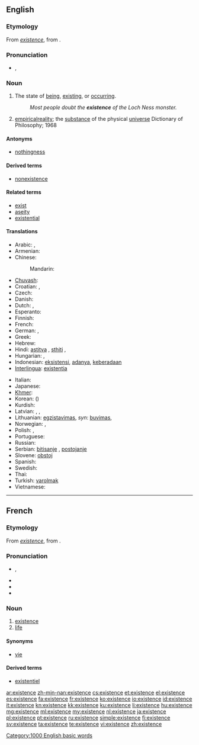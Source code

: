 {{wikipedia}}
==English==

===Etymology===
From {{etyl|fro|en}} ''[[#Old French|existence]]'', from {{etyl|LL|en}} {{term|existentia||existence|lang=la}}.

===Pronunciation===
* {{a|US}} {{IPA|/ɛɡ.ˈzɪ.stɛnts/|/ɪɡ.ˈzɪ.stɛnts/|lang=en}}, {{X-SAMPA|/Eg.'zI.stEnts/|/Ig.'zI.stEnts/|lang=en}}
*: {{audio|en-us-existence.ogg|Audio (US, California)}}

===Noun===
{{en-noun|s|-}}

# The state of [[being]], [[exist]]ing, or [[occur]]ring.
#: ''Most people doubt the '''existence''' of the Loch Ness monster.''
# [[empirical]][[ reality]]; the [[substance]] of the physical [[universe]] Dictionary of Philosophy; 1968

====Antonyms====
* [[nothingness]]

====Derived terms====
* [[nonexistence]]

====Related terms====
* [[exist]]
* [[aseity]]
* [[existential]]

====Translations====
{{trans-top|the state of being, existing, or occurring}}
* Arabic: {{t|ar|كيان|m}},  {{t|ar|دوم|m|tr=dawm}}
* Armenian: {{t-|hy|գոյություն|tr=goyut’yun}}
* Chinese:
*: Mandarin: {{t-|cmn|存在|tr=cúnzài|sc=Hani}}
* [[Chuvash]]: {{tø|cv|asd|tr=sasd|sc=Cyrl}}
* Croatian: {{t-|hr|egzistencija|f|alt=egzistèncija}}, {{t-|hr|postojanje|n|alt=póstojānje}}
* Czech: {{t+|cs|existence|f}}
* Danish: {{t|da|eksistens}}
* Dutch: {{t+|nl|bestaan|n}}, {{t+|nl|voorkomen|n}}
* Esperanto: {{t-|eo|ekzistado|xs=Esperanto}}
* Finnish: {{t-|fi|olemassaolo}}
* French: {{t+|fr|existence|f}}
* German: {{t+|de|Existenz|f}}, {{t+|de|Sein|n}}
* Greek: {{t+|el|ύπαρξη|tr=íparksi}}
* Hebrew: {{t|he|קיום|tr=kiyum}}
* Hindi: [[astitva]] {{n}}, [[sthiti]] {{n}},  {{t|hi|अस्तित्व|tr=astitva|xs=Hindi}}
* Hungarian: {{t+|hu|lét}}, {{t+|hu|létezés}}
* Indonesian: [[eksistensi]], [[ada|adanya]], [[ada|keberadaan]]
* [[Interlingua]]: [[existentia]]
{{trans-mid}}
* Italian: {{t+|it|esistenza|f}}
* Japanese: {{t+|ja|存在|tr=そんざい, sonzaí}}
* [[Khmer]]: {{t-|km|ភាពគង់មាន|tr=peap kong mean|sc=Khmr|xs=Khmer}}
* Korean: {{t+|ko|존재|tr=jonjae|sc=Hang}} ({{t+|ko|存在|sc=Hani}})
* Kurdish: {{ku-Arab|[[بوون]]}}
* Latvian: {{t|lv| eksistence|f|xs=Latvian}}, {{t|lv|pastāvēšana|f|xs=Latvian}}, {{t|lv|esamība|f|xs=Latvian}}
* Lithuanian: [[egzistavimas]], ''syn'': [[buvimas]], {{t|lt|egzistencija|f}}
* Norwegian: {{t|no|eksistens|m}},  {{t|no|tilværelse|m}}
* Polish: {{t+|pl|egzystencja|f}}, {{t+|pl|istnienie|n}}
* Portuguese: {{t+|pt|existência|f}}
* Russian: {{t+|ru|существование|n|tr=suščestvovánije}}
* Serbian: [[bitisanje]] {{n}}, [[postojanje]] {{n}}
* Slovene: [[obstoj]] {{m}}
* Spanish: {{t+|es|existencia|f}}
* Swedish: {{t+|sv|existens|c}}
* Thai: {{t|th|ชีพ|tr=chêep}}
* Turkish: [[varolmak]]
* Vietnamese: {{t|vi|sự tồn tại|xs=Vietnamese}}
{{trans-bottom}}

[[Category:1000 English basic words]]

----

==French==

===Etymology===
From {{etyl|fro|fr}} ''[[#Old French|existence]]'', from {{etyl|LL|fr}} {{term|existentia||existence|lang=la}}.

===Pronunciation===
* {{IPA|/ɛɡ.zis.tɑ̃s/|lang=fr}}, {{X-SAMPA|/Eg.zis.tA~s/|lang=fr}}
*: {{audio|Fr-existence.ogg|Audio (France, Paris)}}
* {{rhymes|ɑ̃s|lang=fr}}
* {{homophones|existences|lang=fr}}
* {{hyphenation|eg|zis|tence|lang=fr}}

===Noun===
{{fr-noun|f}}

# [[#Noun|existence]]
# [[life]]

====Synonyms====
* {{sense|life}} [[vie]]

====Derived terms====
* [[existentiel]]

[[ar:existence]]
[[zh-min-nan:existence]]
[[cs:existence]]
[[et:existence]]
[[el:existence]]
[[es:existence]]
[[fa:existence]]
[[fr:existence]]
[[ko:existence]]
[[io:existence]]
[[id:existence]]
[[it:existence]]
[[kn:existence]]
[[kk:existence]]
[[ku:existence]]
[[li:existence]]
[[hu:existence]]
[[mg:existence]]
[[ml:existence]]
[[my:existence]]
[[nl:existence]]
[[ja:existence]]
[[pl:existence]]
[[pt:existence]]
[[ru:existence]]
[[simple:existence]]
[[fi:existence]]
[[sv:existence]]
[[ta:existence]]
[[te:existence]]
[[vi:existence]]
[[zh:existence]]